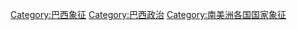 [[Category:巴西象征|Category:巴西象征]]
[[Category:巴西政治|Category:巴西政治]]
[[Category:南美洲各国国家象征|Category:南美洲各国国家象征]]